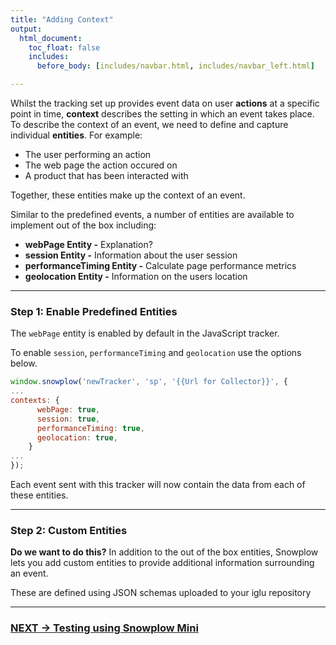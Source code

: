 ```yaml
---
title: "Adding Context"
output:
  html_document:
    toc_float: false
    includes:
      before_body: [includes/navbar.html, includes/navbar_left.html]

---
```


Whilst the tracking set up provides event data on user **actions** at a specific point in time, **context** describes the setting in which an event takes place. To describe the context of an event, we need to define and capture individual **entities**. For example:

- The user performing an action
- The web page the action occured on
- A product that has been interacted with

Together, these entities make up the context of an event.

Similar to the predefined events, a number of entities are available to implement out of the box including:

- **webPage Entity -** Explanation?
- **session Entity -** Information about the user session
- **performanceTiming Entity -** Calculate page performance metrics
- **geolocation Entity -** Information on the users location

***

### **Step 1:** Enable Predefined Entities
The `webPage` entity is enabled by default in the JavaScript tracker.

To enable `session`, `performanceTiming` and `geolocation` use the options below.

```javascript 
window.snowplow('newTracker', 'sp', '{{Url for Collector}}', { 
...    
contexts: {
      webPage: true,
      session: true,
      performanceTiming: true,
      geolocation: true,
    }
...
});
```

Each event sent with this tracker will now contain the data from each of these entities.

***

### **Step 2:** Custom Entities 
**Do we want to do this?**
In addition to the out of the box entities, Snowplow lets you add custom entities to provide additional information surrounding an event. 

These are defined using JSON schemas uploaded to your iglu repository

***

### [NEXT -> Testing using Snowplow Mini](tracking_5.html)
